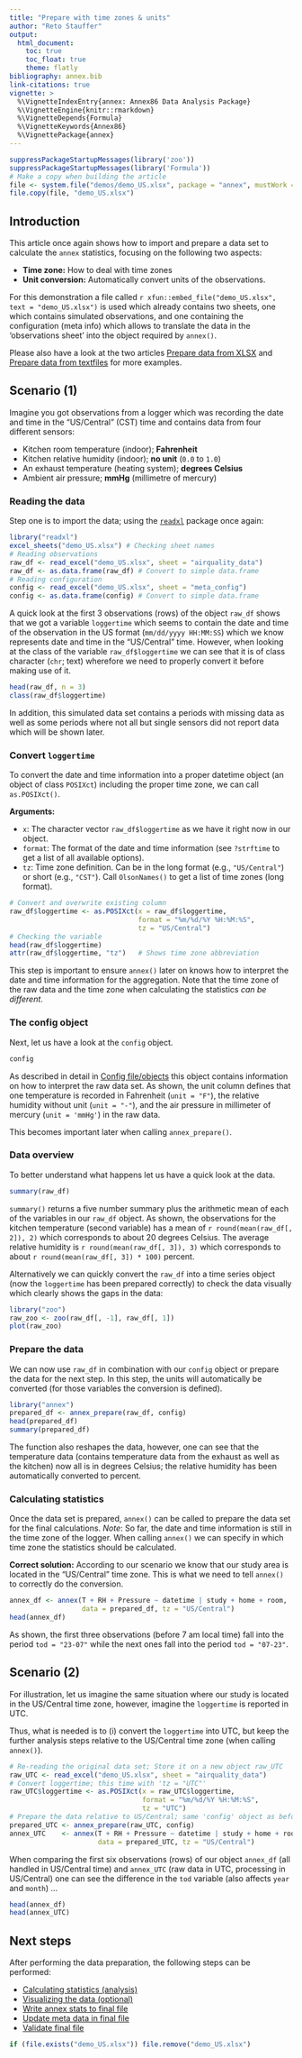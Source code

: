 ```yaml
---
title: "Prepare with time zones & units"
author: "Reto Stauffer"
output:
  html_document:
    toc: true
    toc_float: true
    theme: flatly
bibliography: annex.bib
link-citations: true
vignette: >
  %\VignetteIndexEntry{annex: Annex86 Data Analysis Package}
  %\VignetteEngine{knitr::rmarkdown}
  %\VignetteDepends{Formula}
  %\VignetteKeywords{Annex86}
  %\VignettePackage{annex}
---
```


```r
suppressPackageStartupMessages(library('zoo'))
suppressPackageStartupMessages(library('Formula'))
# Make a copy when building the article
file <- system.file("demos/demo_US.xlsx", package = "annex", mustWork = TRUE)
file.copy(file, "demo_US.xlsx")
```

## Introduction

This article once again shows how to import and prepare a data set to calculate
the `annex` statistics, focusing on the following two aspects:

* **Time zone:** How to deal with time zones
* **Unit conversion:** Automatically convert units of the observations.

For this demonstration a file called
`r xfun::embed_file("demo_US.xlsx", text = "demo_US.xlsx")` is used
which already contains two sheets, one which contains simulated observations,
and one containing the configuration (meta info) which allows to translate the
data in the 'observations sheet' into the object required by `annex()`.

Please also have a look at the two articles [Prepare data from XLSX](from_xlsx.html)
and [Prepare data from textfiles](from_textfiles.html) for more examples.

## Scenario **(1)**

Imagine you got observations from a logger which was recording the date and time
in the "US/Central" (CST) time and contains data from four different sensors:

* Kitchen room temperature (indoor); **Fahrenheit**
* Kitchen relative humidity (indoor); **no unit** (`0.0` to `1.0`)
* An exhaust temperature (heating system); **degrees Celsius**
* Ambient air pressure; **mmHg** (millimetre of mercury)

### Reading the data

Step one is to import the data; using the [`readxl`](https://cran.r-project.org/package=readxl)
package once again:

```r
library("readxl")
excel_sheets("demo_US.xlsx") # Checking sheet names
# Reading observations
raw_df <- read_excel("demo_US.xlsx", sheet = "airquality_data")
raw_df <- as.data.frame(raw_df) # Convert to simple data.frame
# Reading configuration
config <- read_excel("demo_US.xlsx", sheet = "meta_config")
config <- as.data.frame(config) # Convert to simple data.frame
```

A quick look at the first $3$ observations (rows) of the object `raw_df` shows
that we got a variable `loggertime` which seems to contain the date and time of 
the observation in the US format (`mm/dd/yyyy HH:MM:SS`) which we know represents
date and time in the "US/Central" time. However, when looking at the class of
the variable `raw_df$loggertime` we can see that it is of class character (`chr`; text)
wherefore we need to properly convert it before making use of it.

```r
head(raw_df, n = 3)
class(raw_df$loggertime)
```

In addition, this simulated data set contains a periods with missing data as well
as some periods where not all but single sensors did not report data which will
be shown later.


### Convert `loggertime`

To convert the date and time information into a proper datetime object (an object
of class `POSIXct`) including the proper time zone, we can call `as.POSIXct()`.

**Arguments:**

* `x`: The character vector `raw_df$loggertime` as we have it right now in our object.
* `format`: The format of the date and time information (see `?strftime` to get a list of all available options).
* `tz`: Time zone definition. Can be in the long format (e.g., `"US/Central"`) or short (e.g., `"CST"`).
  Call `OlsonNames()` to get a list of time zones (long format).

```r
# Convert and overwrite existing column
raw_df$loggertime <- as.POSIXct(x = raw_df$loggertime,
                                format = "%m/%d/%Y %H:%M:%S",
                                tz = "US/Central")
# Checking the variable
head(raw_df$loggertime)
attr(raw_df$loggertime, "tz")   # Shows time zone abbreviation
```

This step is important to ensure `annex()` later on knows how to interpret the
date and time information for the aggregation. Note that the time zone of the
raw data and the time zone when calculating the statistics _can be different_.

### The config object

Next, let us have a look at the `config` object.

```r
config
```

As described in detail in [Config file/objects](config.html) this object contains
information on how to interpret the raw data set. As shown, the unit column defines
that one temperature is recorded in Fahrenheit (`unit = "F"`), the relative humidity
without unit (`unit = "-"`), and the air pressure in millimeter of mercury (`unit = 'mmHg'`)
in the raw data.

This becomes important later when calling `annex_prepare()`.


### Data overview

To better understand what happens let us have a quick look at the data.

```r
summary(raw_df)
```

`summary()` returns a five number summary plus the arithmetic mean of each
of the variables in our `raw_df` object. As shown, the observations for the
kitchen temperature (second variable) has a mean of `r round(mean(raw_df[, 2]), 2)`
which corresponds to about 20 degrees Celsius. The average relative humidity is
`r round(mean(raw_df[, 3]), 3)` which corresponds to about `r round(mean(raw_df[, 3]) * 100)`
percent.

Alternatively we can quickly convert the `raw_df` into a time series object (now the
`loggertime` has been prepared correctly) to check the data visually which clearly
shows the gaps in the data:

```r
library("zoo")
raw_zoo <- zoo(raw_df[, -1], raw_df[, 1])
plot(raw_zoo)
```


### Prepare the data

We can now use `raw_df` in combination with our `config` object or prepare the data
for the next step. In this step, the units will automatically be converted (for those
variables the conversion is defined).

```r
library("annex")
prepared_df <- annex_prepare(raw_df, config)
head(prepared_df)
summary(prepared_df)
```

The function also reshapes the data, however, one can see that the temperature
data (contains temperature data from the exhaust as well as the kitchen) now all
is in degrees Celsius; the relative humidity has been automatically converted to percent.


### Calculating statistics

Once the data set is prepared, `annex()` can be called to prepare the data set
for the final calculations. _Note_: So far, the date and time information is still
in the time zone of the logger. When calling `annex()` we can specify in which time
zone the statistics should be calculated.

**Correct solution:** According to our scenario we know that our study area is located
in the "US/Central" time zone. This is what we need to tell `annex()` to correctly
do the conversion.

```r
annex_df <- annex(T + RH + Pressure ~ datetime | study + home + room,
                  data = prepared_df, tz = "US/Central")
head(annex_df)
```

As shown, the first three observations (before 7 am local time) fall into the
period `tod = "23-07"` while the next ones fall into the period `tod = "07-23"`.


## Scenario **(2)**

For illustration, let us imagine the same situation where our study is located
in the US/Central time zone, however, imagine the `loggertime` is reported in UTC.

Thus, what is needed is to (i) convert the `loggertime` into UTC, but keep
the further analysis steps relative to the US/Central time zone (when calling `annex()`).

```r
# Re-reading the original data set; Store it on a new object raw_UTC
raw_UTC <- read_excel("demo_US.xlsx", sheet = "airquality_data")
# Convert loggertime; this time with 'tz = "UTC"'
raw_UTC$loggertime <- as.POSIXct(x = raw_UTC$loggertime,
                                 format = "%m/%d/%Y %H:%M:%S",
                                 tz = "UTC")
# Prepare the data relative to US/Central; same 'config' object as before
prepared_UTC <- annex_prepare(raw_UTC, config)
annex_UTC    <- annex(T + RH + Pressure ~ datetime | study + home + room,
                      data = prepared_UTC, tz = "US/Central")
```

When comparing the first six observations (rows) of our object
`annex_df` (all handled in US/Central time) and `annex_UTC` (raw data in UTC,
processing in US/Central) one can see the difference in the `tod` variable
(also affects `year` and `month`) ...

```r
head(annex_df)
head(annex_UTC)
```

## Next steps

After performing the data preparation,
the following steps can be performed:

* [Calculating statistics (analysis)](calculate_stats.html)
* [Visualizing the data (optional)](visualization.html)
* [Write annex stats to final file](write_and_validate.html#write)
* [Update meta data in final file](write_and_validate.html#meta)
* [Validate final file](write_and_validate.html#validate)



```r
if (file.exists("demo_US.xlsx")) file.remove("demo_US.xlsx")
```






